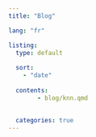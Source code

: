 ```yaml
---
title: "Blog"

lang: "fr"

listing:
  type: default
  
  sort:
    - "date"
  
  contents:
        - blog/knn.qmd
    
    
  categories: true
---
```

